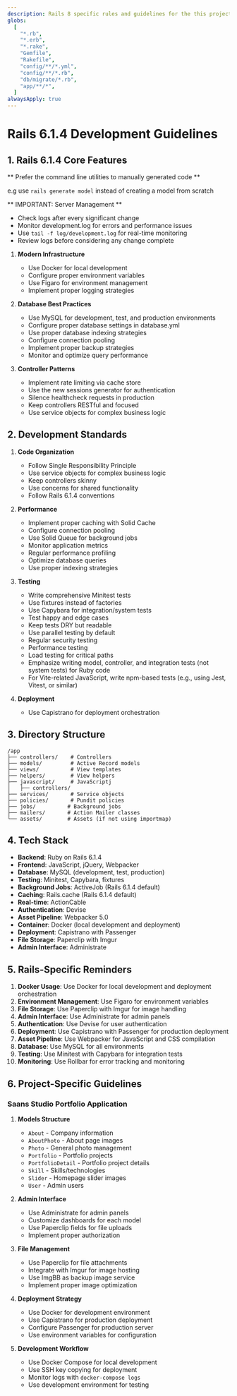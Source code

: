 ```yaml
---
description: Rails 8 specific rules and guidelines for the this project. These rules complement the main .cursorrules file with detailed Rails-specific practices.
globs:
  [
    "*.rb",
    "*.erb",
    "*.rake",
    "Gemfile",
    "Rakefile",
    "config/**/*.yml",
    "config/**/*.rb",
    "db/migrate/*.rb",
    "app/**/*",
  ]
alwaysApply: true
---
```


# Rails 6.1.4 Development Guidelines

## 1. Rails 6.1.4 Core Features

** Prefer the command line utilities to manually generated code **

e.g use `rails generate model` instead of creating a model from scratch

** IMPORTANT: Server Management **

- Check logs after every significant change
- Monitor development.log for errors and performance issues
- Use `tail -f log/development.log` for real-time monitoring
- Review logs before considering any change complete

1. **Modern Infrastructure**
   - Use Docker for local development
   - Configure proper environment variables
   - Use Figaro for environment management
   - Implement proper logging strategies

2. **Database Best Practices**

   - Use MySQL for development, test, and production environments
   - Configure proper database settings in database.yml
   - Use proper database indexing strategies
   - Configure connection pooling
   - Implement proper backup strategies
   - Monitor and optimize query performance

3. **Controller Patterns**
   - Implement rate limiting via cache store
   - Use the new sessions generator for authentication
   - Silence healthcheck requests in production
   - Keep controllers RESTful and focused
   - Use service objects for complex business logic

## 2. Development Standards

1. **Code Organization**

   - Follow Single Responsibility Principle
   - Use service objects for complex business logic
   - Keep controllers skinny
   - Use concerns for shared functionality
   - Follow Rails 6.1.4 conventions

2. **Performance**

   - Implement proper caching with Solid Cache
   - Configure connection pooling
   - Use Solid Queue for background jobs
   - Monitor application metrics
   - Regular performance profiling
   - Optimize database queries
   - Use proper indexing strategies

3. **Testing**

   - Write comprehensive Minitest tests
   - Use fixtures instead of factories
   - Use Capybara for integration/system tests
   - Test happy and edge cases
   - Keep tests DRY but readable
   - Use parallel testing by default
   - Regular security testing
   - Performance testing
   - Load testing for critical paths
   - Emphasize writing model, controller, and integration tests (not system tests) for Ruby code
   - For Vite-related JavaScript, write npm-based tests (e.g., using Jest, Vitest, or similar)

4. **Deployment**
   - Use Capistrano for deployment orchestration


## 3. Directory Structure

```
/app
├── controllers/    # Controllers
├── models/         # Active Record models
├── views/          # View templates
├── helpers/        # View helpers
├── javascript/     # JavaScriptj
│   ├── controllers/
├── services/       # Service objects
├── policies/       # Pundit policies
├── jobs/          # Background jobs
├── mailers/       # Action Mailer classes
└── assets/        # Assets (if not using importmap)
```

## 4. Tech Stack

- **Backend**: Ruby on Rails 6.1.4
- **Frontend**: JavaScript, jQuery, Webpacker
- **Database**: MySQL (development, test, production)
- **Testing**: Minitest, Capybara, fixtures
- **Background Jobs**: ActiveJob (Rails 6.1.4 default)
- **Caching**: Rails.cache (Rails 6.1.4 default)
- **Real-time**: ActionCable
- **Authentication**: Devise
- **Asset Pipeline**: Webpacker 5.0
- **Container**: Docker (local development and deployment)
- **Deployment**: Capistrano with Passenger
- **File Storage**: Paperclip with Imgur
- **Admin Interface**: Administrate

## 5. Rails-Specific Reminders

1. **Docker Usage**: Use Docker for local development and deployment orchestration
2. **Environment Management**: Use Figaro for environment variables
3. **File Storage**: Use Paperclip with Imgur for image handling
4. **Admin Interface**: Use Administrate for admin panels
5. **Authentication**: Use Devise for user authentication
6. **Deployment**: Use Capistrano with Passenger for production deployment
7. **Asset Pipeline**: Use Webpacker for JavaScript and CSS compilation
8. **Database**: Use MySQL for all environments
9. **Testing**: Use Minitest with Capybara for integration tests
10. **Monitoring**: Use Rollbar for error tracking and monitoring

## 6. Project-Specific Guidelines

### **Saans Studio Portfolio Application**

1. **Models Structure**
   - `About` - Company information
   - `AboutPhoto` - About page images
   - `Photo` - General photo management
   - `Portfolio` - Portfolio projects
   - `PortfolioDetail` - Portfolio project details
   - `Skill` - Skills/technologies
   - `Slider` - Homepage slider images
   - `User` - Admin users

2. **Admin Interface**
   - Use Administrate for admin panels
   - Customize dashboards for each model
   - Use Paperclip fields for file uploads
   - Implement proper authorization

3. **File Management**
   - Use Paperclip for file attachments
   - Integrate with Imgur for image hosting
   - Use ImgBB as backup image service
   - Implement proper image optimization

4. **Deployment Strategy**
   - Use Docker for development environment
   - Use Capistrano for production deployment
   - Configure Passenger for production server
   - Use environment variables for configuration

5. **Development Workflow**
   - Use Docker Compose for local development
   - Use SSH key copying for deployment
   - Monitor logs with `docker-compose logs`
   - Use development environment for testing
